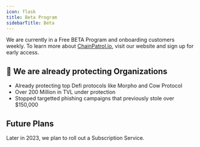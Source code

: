 ```yaml
---
icon: flask
title: Beta Program
sidebarTitle: Beta
---
```


We are currently in a Free BETA Program and onboarding customers weekly.
To learn more about [ChainPatrol.io](http://ChainPatrol.io), visit our website and
sign up for early access.

## 🤝 We are already protecting Organizations

- Already protecting top Defi protocols like Morpho and Cow Protocol
- Over 200 Million in TVL under protection
- Stopped targetted phishing campaigns that previously stole over $150,000

## Future Plans

Later in 2023, we plan to roll out a Subscription Service.
